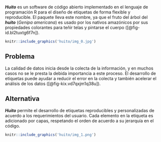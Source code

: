***Huito** *es un software de código abierto implementado en el lenguaje de programación R para el diseño de etiquetas de forma flexible y reproducible. El paquete lleva este nombre, ya que el fruto del árbol del ***huito** *(*Genipa americana*) es usado por los nativos amazónicos por sus propiedades colorantes para teñir telas y pintarse el cuerpo ([@fig-id.bl2tuxtg6f7n]).

```r

knitr::include_graphics('huito/img_0.jpg')
```

## Problema

La calidad de datos inicia desde la colecta de la información, y en muchos casos no se le presta la debida importancia a este proceso. El desarrollo de etiquetas puede ayudar a reducir el error en la colecta y también acelerar el análisis de los datos ([@fig-kix.vd7qxjm1q38u]).

## Alternativa

***Huito*** permite el desarrollo de etiquetas reproducibles y personalizadas de acuerdo a los requerimientos del usuario. Cada elemento en la etiqueta es adicionado por capas, respetando el orden de acuerdo a su jerarquía en el código.

```r

knitr::include_graphics('huito/img_1.png')
```

